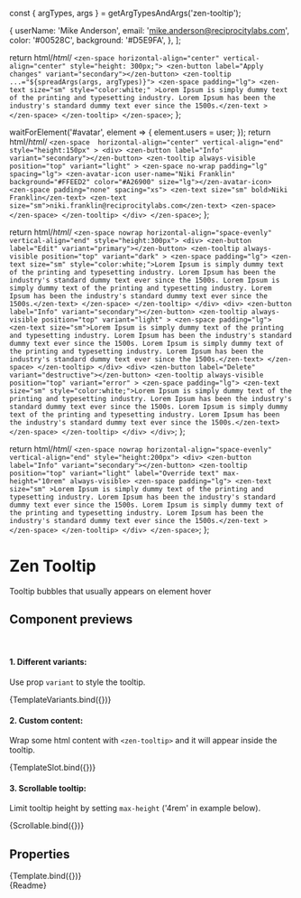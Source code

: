 const { argTypes, args } = getArgTypesAndArgs('zen-tooltip');

<Meta title="Notifications/Tooltip" component="zen-tooltip" argTypes={argTypes} />

  {
    userName: 'Mike Anderson',
    email: 'mike.anderson@reciprocitylabs.com',
    color: '#00528C',
    background: '#D5E9FA',
  },
];

  return html/*html*/ `
    <zen-space horizontal-align="center" vertical-align="center" style="height: 300px;">
      <zen-button label="Apply changes" variant="secondary"></zen-button>
      <zen-tooltip ...="${spreadArgs(args, argTypes)}">
        <zen-space padding="lg">
          <zen-text size="sm" style="color:white;"
            >Lorem Ipsum is simply dummy text of the printing and typesetting industry. Lorem Ipsum has been the
            industry's standard dummy text ever since the 1500s.</zen-text
          >
        </zen-space>
      </zen-tooltip>
    </zen-space>
  `;
};

  waitForElement('#avatar', element => {
    element.users = user;
  });
  return html/*html*/ `
    <zen-space  horizontal-align="center" vertical-align="end" style="height:150px" >
     <div>
        <zen-button label="Info" variant="secondary"></zen-button>
        <zen-tooltip
                always-visible
                position="top"
                variant="light"
           >
            <zen-space no-wrap padding="lg" spacing="lg">
                <zen-avatar-icon user-name="Niki Franklin" background="#FFEED2" color="#A26900" size="lg"></zen-avatar-icon>
                <zen-space padding="none" spacing="xs">
                    <zen-text size="sm" bold>Niki Franklin</zen-text>
                    <zen-text size="sm">niki.franklin@reciprocitylabs.com</zen-text>
                <zen-space>
            </zen-space>
         </zen-tooltip>
        </div>
    </zen-space>
  `;
};

  return html/*html*/ `
    <zen-space nowrap horizontal-align="space-evenly" vertical-align="end" style="height:300px">
      <div>
         <zen-button label="Edit" variant="primary"></zen-button>
          <zen-tooltip
                always-visible
                position="top"
                variant="dark"
           >
            <zen-space padding="lg">
                <zen-text size="sm" style="color:white;">Lorem Ipsum is simply dummy text of the printing and typesetting industry. Lorem Ipsum has been the industry's standard dummy text ever since the 1500s. Lorem Ipsum is simply dummy text of the printing and typesetting industry. Lorem Ipsum has been the industry's standard dummy text ever since the 1500s.</zen-text>
            </zen-space>
         </zen-tooltip>
      </div>
      <div>
        <zen-button label="Info" variant="secondary"></zen-button>
        <zen-tooltip
          always-visible
          position="top"
          variant="light"
        >
            <zen-space padding="lg">
                <zen-text size="sm">Lorem Ipsum is simply dummy text of the printing and typesetting industry. Lorem Ipsum has been the industry's standard dummy text ever since the 1500s. Lorem Ipsum is simply dummy text of the printing and typesetting industry. Lorem Ipsum has been the industry's standard dummy text ever since the 1500s.</zen-text>
            </zen-space>
        </zen-tooltip>
      </div>
      <div>
        <zen-button label="Delete" variant="destructive"></zen-button>
        <zen-tooltip
          always-visible
          position="top"
          variant="error"
        >
            <zen-space padding="lg">
                <zen-text size="sm" style="color:white;">Lorem Ipsum is simply dummy text of the printing and typesetting industry. Lorem Ipsum has been the industry's standard dummy text ever since the 1500s. Lorem Ipsum is simply dummy text of the printing and typesetting industry. Lorem Ipsum has been the industry's standard dummy text ever since the 1500s.</zen-text>
            </zen-space>
        </zen-tooltip>
      </div>
    </div>
  `;
};

  return html/*html*/ `
    <zen-space nowrap horizontal-align="space-evenly" vertical-align="end" style="height:200px">
      <div>
        <zen-button label="Info" variant="secondary"></zen-button>
        <zen-tooltip position="top" variant="light" label="Override text" max-height="10rem" always-visible>
          <zen-space padding="lg">
            <zen-text size="sm"
              >Lorem Ipsum is simply dummy text of the printing and typesetting industry. Lorem Ipsum has been the
              industry's standard dummy text ever since the 1500s. Lorem Ipsum is simply dummy text of the printing and
              typesetting industry. Lorem Ipsum has been the industry's standard dummy text ever since the
              1500s.</zen-text
            >
          </zen-space>
        </zen-tooltip>
      </div>
    </zen-space>
  `;
};

# Zen Tooltip

Tooltip bubbles that usually appears on element hover

## Component previews

<br />

#### 1. Different variants:

Use prop `variant` to style the tooltip.

<Canvas>
  <Story name="variant">{TemplateVariants.bind({})}</Story>
</Canvas>

#### 2. Custom content:

Wrap some html content with `<zen-tooltip>` and it will appear inside the tooltip.

<Canvas>
  <Story name="slot">{TemplateSlot.bind({})}</Story>
</Canvas>

#### 3. Scrollable tooltip:

Limit tooltip height by setting `max-height` ('4rem' in example below).

<Canvas>
  <Story name="scrollable">{Scrollable.bind({})}</Story>
</Canvas>

## Properties

<Canvas>
  <Story
    name="default"
    args={{
      ...args,
      position: 'top',
      variant: 'dark',
      label: 'The Manager can edit and create in the context of the PCI-DSS framework.',
      offset: 10,
    }}
  >
    {Template.bind({})}
  </Story>
</Canvas>

<ArgsTable story="default" />

<div class="stencildoc" />
<Description>{Readme}</Description>
